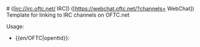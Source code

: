 <includeonly>#{{{1}}} ([irc://irc.oftc.net/{{{1}}} IRC]) ([https://webchat.oftc.net/?channels={{{1}}} WebChat])</includeonly><noinclude>
Template for linking to IRC channels on OFTC.net

Usage:
* <nowiki>{{en/OFTC|openttd}}</nowiki>: {{en/OFTC|openttd}}
</noinclude>